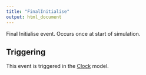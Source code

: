 ```yaml
---
title: "FinalInitialise"
output: html_document
---
```



Final Initialise event. Occurs once at start of simulation.

## Triggering

This event is triggered in the [Clock](/docs/Models/Clock.qmd) model.
